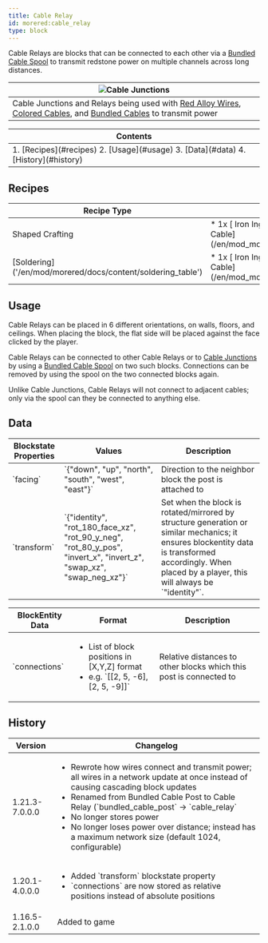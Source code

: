 ```yaml
---
title: Cable Relay
id: morered:cable_relay
type: block
---
```


Cable Relays are blocks that can be connected to each other via a [Bundled Cable Spool](/en/mod/morered/docs/content/wires_and_cables/bundled_cable_spool) to transmit redstone power on multiple channels across long distances.

| ![Cable Junctions](https://www.commoble.net/images/morered/blockless_bundled_cables.png)
| ---
| Cable Junctions and Relays being used with [Red Alloy Wires](/en/mod/morered/docs/content/wires_and_cables/red_alloy_wire), [Colored Cables](/en/mod/morered/docs/block/wires_and_cables/colored_cables), and [Bundled Cables](/en/mod/morered/docs/content/wires_and_cables/bundled_cable) to transmit power

<table>
	<thead><tr><th>Contents</th></tr></thead>
	<tbody><tr><td>
		1. [Recipes](#recipes)
		2. [Usage](#usage)
		3. [Data](#data)
		4. [History](#history)
	</td></tr></tbody>
</table>

## Recipes
<table>
	<thead>
		<tr>
			<th>Recipe Type</th>
			<th>Ingredients</th>
			<th>Output</th>
			<th>Example</th>
		</tr>
	</thead>
	<tbody>
		<tr>
			<td>Shaped Crafting</td>
			<td style={{width: '30%'}}>
				* 1x [<ModAsset width={32} height={32} location='iron_ingot'/> Iron Ingot](https://minecraft.wiki/Iron_Ingot)
				* 1x [<ModAsset width={32} height={32} location='morered:bundled_cable'/> Bundled Cable](/en/mod_morered/docs/blocks/wires_and_cables/bundled_cable)
			</td>
			<td>
				* 1x Cable Relay
			</td>
			<td>
				![Shaped Crafting Recipe for Cable Relays](https://commoble.net/images/morered/recipes/bundled_cable_post_recipe.png)
			</td>
		</tr>
		<tr>
			<td>[Soldering]('/en/mod/morered/docs/content/soldering_table')</td>
			<td style={{width: '30%'}}>
				* 1x [<ModAsset width={32} height={32} location='iron_ingot'/> Iron Ingot](https://minecraft.wiki/Iron_Ingot)
				* 1x [<ModAsset width={32} height={32} location='morered:bundled_cable'/> Bundled Cable](/en/mod_morered/docs/blocks/wires_and_cables/bundled_cable)
			</td>
			<td>
				* 1x Cable Relay
			</td>
			<td>
				![Soldering Recipe for Cable Relays](https://commoble.net/images/morered/recipes/bundled_cable_post_from_gatecrafting.png)
			</td>
		</tr>
	</tbody>
</table>

## Usage

Cable Relays can be placed in 6 different orientations, on walls, floors, and ceilings. When placing the block, the flat side will be placed against the face clicked by the player.

Cable Relays can be connected to other Cable Relays or to [Cable Junctions](/en/mod_morered/docs/blocks/wires_and_cables/cable_junction) by using a [Bundled Cable Spool](/en/mod/morered/docs/content/wires_and_cables/bundled_cable_spool) on two such blocks. Connections can be removed by using the spool on the two connected blocks again.

Unlike Cable Junctions, Cable Relays will not connect to adjacent cables; only via the spool can they be connected to anything else.

## Data
<table>
	<thead><tr><th>Blockstate Properties</th><th>Values</th><th>Description</th></tr></thead>
	<tbody>
		<tr><td>`facing`</td><td>`{"down", "up", "north", "south", "west", "east"}`</td><td>Direction to the neighbor block the post is attached to</td></tr>
		<tr><td>`transform`</td><td>`{"identity", "rot_180_face_xz", "rot_90_y_neg", "rot_80_y_pos", "invert_x", "invert_z", "swap_xz", "swap_neg_xz"}`</td><td>Set when the block is rotated/mirrored by structure generation or similar mechanics; it ensures blockentity data is transformed accordingly. When placed by a player, this will always be `"identity"`.</td></tr>
	</tbody>
</table>

<table>
	<thead><tr><th>BlockEntity Data</th><th>Format</th><th>Description</th></tr></thead>
	<tbody>
		<tr>
			<td>`connections`</td>
			<td><ul><li>List of block positions in [X,Y,Z] format</li><li>e.g. `[[2, 5, -6], [2, 5, -9]]`</li></ul></td>
			<td>Relative distances to other blocks which this post is connected to</td>
		</tr>
	</tbody>
</table>

## History
<table>
	<thead><tr><th>Version</th><th>Changelog</th></tr></thead>
	<tbody>
		<tr>
			<td>1.21.3-7.0.0.0</td>
			<td>
				<ul>
					<li>Rewrote how wires connect and transmit power; all wires in a network update at once instead of causing cascading block updates</li>
					<li>Renamed from Bundled Cable Post to Cable Relay (`bundled_cable_post` -> `cable_relay`</li>
					<li>No longer stores power</li>
					<li>No longer loses power over distance; instead has a maximum network size (default 1024, configurable)</li>
				</ul>
			</td>
		</tr>
		<tr>
			<td>1.20.1-4.0.0.0</td>
			<td>
				<ul>
					<li>Added `transform` blockstate property</li>
					<li>`connections` are now stored as relative positions instead of absolute positions</li>
				</ul>
			</td>
		</tr>
		<tr><td>1.16.5-2.1.0.0</td><td>Added to game</td></tr>
	</tbody>
</table>
